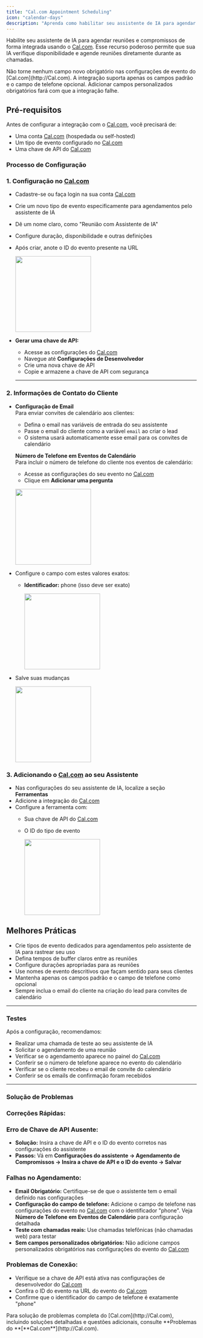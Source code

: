 ```yaml
---
title: "Cal.com Appointment Scheduling"
icon: "calendar-days"
description: "Aprenda como habilitar seu assistente de IA para agendar compromissos usando a integração com o Cal.com"
---
```


Habilite seu assistente de IA para agendar reuniões e compromissos de forma integrada usando o [Cal.com](http://Cal.com). Esse recurso poderoso permite que sua IA verifique disponibilidade e agende reuniões diretamente durante as chamadas.

<Warning>
  Não torne nenhum campo novo obrigatório nas configurações de evento do [Cal.com](http://Cal.com). A integração suporta apenas os campos padrão e o campo de telefone opcional. Adicionar campos personalizados obrigatórios fará com que a integração falhe.
</Warning>

## Pré-requisitos

Antes de configurar a integração com o [Cal.com](http://Cal.com), você precisará de:

- Uma conta [Cal.com](http://Cal.com) (hospedada ou self-hosted)
- Um tipo de evento configurado no [Cal.com](http://Cal.com)
- Uma chave de API do [Cal.com](http://Cal.com)

### Processo de Configuração

### 1. Configuração no [Cal.com](http://Cal.com)

- Cadastre-se ou faça login na sua conta [Cal.com](http://Cal.com)
- Crie um novo tipo de evento especificamente para agendamentos pelo assistente de IA
- Dê um nome claro, como "Reunião com Assistente de IA"
- Configure duração, disponibilidade e outras definições
- Após criar, anote o ID do evento presente na URL

  <img
    height="200"
    src="/resources/cal-event-id.png"
  />
- **Gerar uma chave de API:**
  - Acesse as configurações do [Cal.com](http://Cal.com)
  - Navegue até **Configurações de Desenvolvedor**
  - Crie uma nova chave de API
  - Copie e armazene a chave de API com segurança

  ---

### 2. Informações de Contato do Cliente

- **Configuração de Email**\
  Para enviar convites de calendário aos clientes:
  - Defina o email nas variáveis de entrada do seu assistente
  - Passe o email do cliente como a variável `email` ao criar o lead
  - O sistema usará automaticamente esse email para os convites de calendário

  **Número de Telefone em Eventos de Calendário**\
  Para incluir o número de telefone do cliente nos eventos de calendário:
  - Acesse as configurações do seu evento no [Cal.com](http://Cal.com)
  - Clique em **Adicionar uma pergunta**

  <img
    height="200"
    src="/resources/cal-event-settings.jpeg"
  />
- Configure o campo com estes valores exatos:
  - **Identificador:** phone (isso deve ser exato)

    <img
      height="200"
      src="/resources/cal-phone-field.jpeg"
    />
- Salve suas mudanças

  <img
    height="200"
    src="/resources/cal-save.jpeg"
  />

### **3. Adicionando o **[**Cal.com**](http://Cal.com)** ao seu Assistente**

- Nas configurações do seu assistente de IA, localize a seção **Ferramentas**
- Adicione a integração do [Cal.com](http://Cal.com)
- Configure a ferramenta com:
  - Sua chave de API do [Cal.com](http://Cal.com)
  - O ID do tipo de evento

    <img
      height="200"
      src="/resources/cal-tool.png"
    />

## Melhores Práticas

- Crie tipos de evento dedicados para agendamentos pelo assistente de IA para rastrear seu uso
- Defina tempos de buffer claros entre as reuniões
- Configure durações apropriadas para as reuniões
- Use nomes de evento descritivos que façam sentido para seus clientes
- Mantenha apenas os campos padrão e o campo de telefone como opcional
- Sempre inclua o email do cliente na criação do lead para convites de calendário

---

### **Testes**

Após a configuração, recomendamos:

- Realizar uma chamada de teste ao seu assistente de IA
- Solicitar o agendamento de uma reunião
- Verificar se o agendamento aparece no painel do [Cal.com](http://Cal.com)
- Conferir se o número de telefone aparece no evento do calendário
- Verificar se o cliente recebeu o email de convite do calendário
- Conferir se os emails de confirmação foram recebidos

---

### **Solução de Problemas**

### **Correções Rápidas:**

### **Erro de Chave de API Ausente:**

- **Solução:** Insira a chave de API e o ID do evento corretos nas configurações do assistente
- **Passos:** Vá em **Configurações do assistente → Agendamento de Compromissos → Insira a chave de API e o ID do evento → Salvar**

### **Falhas no Agendamento:**

- **Email Obrigatório:** Certifique-se de que o assistente tem o email definido nas configurações
- **Configuração do campo de telefone:** Adicione o campo de telefone nas configurações do evento no [Cal.com](http://Cal.com) com o identificador "phone". Veja **Número de Telefone em Eventos de Calendário** para configuração detalhada
- **Teste com chamadas reais:** Use chamadas telefônicas (não chamadas web) para testar
- **Sem campos personalizados obrigatórios:** Não adicione campos personalizados obrigatórios nas configurações do evento do [Cal.com](http://Cal.com)

### **Problemas de Conexão:**

- Verifique se a chave de API está ativa nas configurações de desenvolvedor do [Cal.com](http://Cal.com)
- Confira o ID do evento na URL do evento do [Cal.com](http://Cal.com)
- Confirme que o identificador do campo de telefone é exatamente "phone"

<Note>
  Para solução de problemas completa do [Cal.com](http://Cal.com), incluindo soluções detalhadas e questões adicionais, consulte **Problemas do **[**Cal.com**](http://Cal.com).
</Note>